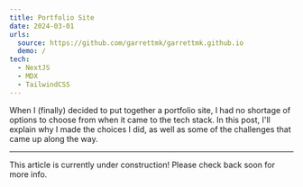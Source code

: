 ```yaml
---
title: Portfolio Site
date: 2024-03-01
urls:
  source: https://github.com/garrettmk/garrettmk.github.io
  demo: /
tech:
  - NextJS
  - MDX
  - TailwindCSS
---
```


When I (finally) decided to put together a portfolio site, I had no shortage of options to choose from when it came to the tech stack. In this post,
I'll explain why I made the choices I did, as well as some of the challenges that came up along the way.

---

This article is currently under construction! Please check back soon for more info.